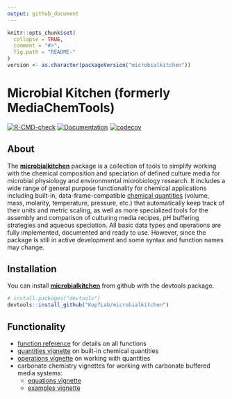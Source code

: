 ```yaml
---
output: github_document
---
```


<!-- README.md is generated from README.Rmd. Please edit that file -->

```r
knitr::opts_chunk$set(
  collapse = TRUE,
  comment = "#>",
  fig.path = "README-"
)
version <- as.character(packageVersion("microbialkitchen"))
```

# Microbial Kitchen (formerly MediaChemTools)

[![R-CMD-check](https://github.com/KopfLab/microbialkitchen/actions/workflows/R-CMD-check.yaml/badge.svg)](https://github.com/KopfLab/microbialkitchen/actions/workflows/R-CMD-check.yaml)
[![Documentation](https://img.shields.io/badge/docs-online-green.svg)](https://microbialkitchen.kopflab.org/reference/)
[![codecov](https://codecov.io/github/KopfLab/microbialkitchen/branch/master/graphs/badge.svg)](https://codecov.io/github/Kopflab/microbialkitchen) 

## About

The **[microbialkitchen](https://microbialkitchen.kopflab.org/)** package is a collection of tools to simplify working with the chemical composition and speciation of defined culture media for microbial physiology and environmental microbiology research. It includes a wide range of general purpose functionality for chemical applications including built-in, data-frame-compatible [chemical quantities](https://microbialkitchen.kopflab.org/articles/quantities.html) (volume, mass, molarity, temperature, pressure, etc.) that automatically keep track of their units and metric scaling, as well as more specialized tools for the assembly and comparison of culturing media recipes, pH buffering strategies and aqueous speciation. All basic data types and operations are fully implemented, documented and ready to use. However, since the package is still in active development and some syntax and function names may change.

## Installation

You can install **[microbialkitchen](https://microbialkitchen.kopflab.org/)** from github with the devtools package. 

```r
# install.packages("devtools") 
devtools::install_github("KopfLab/microbialkitchen")
```

## Functionality

 - [function reference](https://microbialkitchen.kopflab.org/reference/) for details on all functions
 - [quantities vignette](https://microbialkitchen.kopflab.org/articles/quantities.html) on built-in chemical quantities 
 - [operations vignette](https://microbialkitchen.kopflab.org/articles/operations.html) on working with quantities
 - carbonate chemistry vignettes for working with carbonate buffered media systems:
    - [equations vignette](https://microbialkitchen.kopflab.org/articles/carbonate_chemistry_equations.html)
    - [examples vignette](https://microbialkitchen.kopflab.org/articles/carbonate_chemistry_examples.html)

